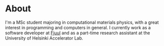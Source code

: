 # About

I'm a MSc student majoring in computational materials physics, with a great interest in programming and computers in general. I currently work as a software developer at [Fjuul](https://fjuul.com) and as a part-time research assistant at the University of Helsinki Accelerator Lab.